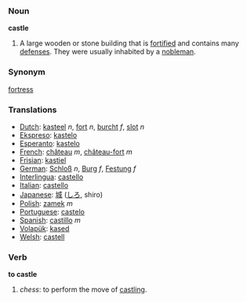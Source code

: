 ===  Noun ===

'''castle'''

#A large wooden or stone building that is [[fortified]] and contains many [[defense]]s.  They were usually inhabited by a [[nobleman]].

=== Synonym ===
[[fortress]]

=== Translations ===
*[[Dutch]]: [[kasteel]] ''n'', [[fort]] ''n'', [[burcht]] ''f'', [[slot]] ''n''
*[[Ekspreso]]: [[kastelo]]
*[[Esperanto]]: [[kastelo]]
*[[French]]: [[château]] ''m'', [[château-fort]] ''m''
*[[Frisian]]: [[kastiel]]
*[[German]]: [[Schloß]] ''n'', [[Burg]] ''f'', [[Festung]] ''f''
*[[Interlingua]]: [[castello]] 
*[[Italian]]: [[castello]]
*[[Japanese]]: [[城]] ([[しろ]], shiro)
*[[Polish]]: [[zamek]] ''m''
*[[Portuguese]]: [[castelo]] 
*[[Spanish]]: [[castillo]] ''m''
*[[Volapük]]: [[kased]]
*[[Welsh]]: [[castell]]

=== Verb ===

'''to castle'''

#''chess'': to perform the move of [[castling]].